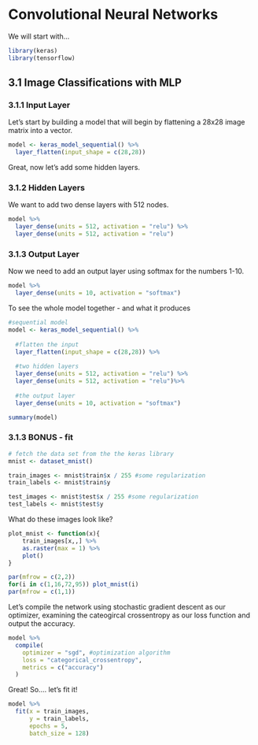 # Convolutional Neural Networks


We will start with...

```r
library(keras)
library(tensorflow)
```

## 3.1 Image Classifications with MLP
### 3.1.1 Input Layer

Let's start by building a model that will begin by flattening a 28x28 image matrix into a vector.

```r
model <- keras_model_sequential() %>%
  layer_flatten(input_shape = c(28,28))
```  

Great, now let's add some hidden layers.

### 3.1.2 Hidden Layers

We want to add two dense layers with 512 nodes.

```r
model %>% 
  layer_dense(units = 512, activation = "relu") %>% 
  layer_dense(units = 512, activation = "relu")

```

### 3.1.3 Output Layer

Now we need to add an output layer using softmax for the numbers 1-10.

```r
model %>%
  layer_dense(units = 10, activation = "softmax")
```


To see the whole model together - and what it produces

```r
#sequential model
model <- keras_model_sequential() %>%
  
  #flatten the input
  layer_flatten(input_shape = c(28,28)) %>%
  
  #two hidden layers
  layer_dense(units = 512, activation = "relu") %>% 
  layer_dense(units = 512, activation = "relu")%>%
  
  #the output layer
  layer_dense(units = 10, activation = "softmax")

summary(model)
```

### 3.1.3 BONUS - fit
```r
# fetch the data set from the the keras library
mnist <- dataset_mnist()

train_images <- mnist$train$x / 255 #some regularization
train_labels <- mnist$train$y

test_images <- mnist$test$x / 255 #some regularization
test_labels <- mnist$test$y
```

What do these images look like?

```r
plot_mnist <- function(x){
    train_images[x,,] %>% 
    as.raster(max = 1) %>% 
    plot()
}

par(mfrow = c(2,2))
for(i in c(1,16,72,95)) plot_mnist(i)
par(mfrow = c(1,1))
```

Let's compile the network using stochastic gradient descent as our optimizer, examining the cateogircal crossentropy as our loss function and output the accuracy. 

```r
model %>%
  compile(
    optimizer = "sgd", #optimization algorithm
    loss = "categorical_crossentropy",
    metrics = c("accuracy")
  )
```

Great! So.... let's fit it!

```r
model %>%
  fit(x = train_images,
      y = train_labels,
      epochs = 5,
      batch_size = 128)
```